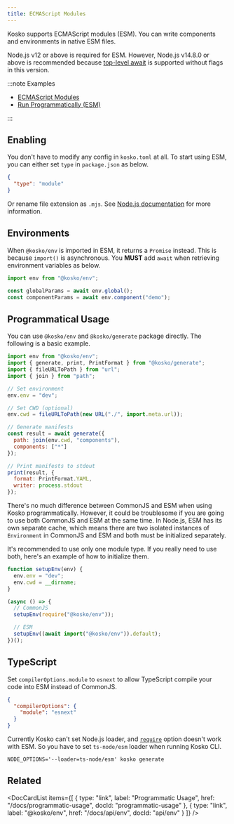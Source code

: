 ```yaml
---
title: ECMAScript Modules
---
```



Kosko supports ECMAScript modules (ESM). You can write components and environments in native ESM files.

Node.js v12 or above is required for ESM. However, Node.js v14.8.0 or above is recommended because [top-level await](https://nodejs.org/dist/latest-v14.x/docs/api/esm.html#esm_top_level_await) is supported without flags in this version.

:::note Examples

- [ECMAScript Modules](https://github.com/tommy351/kosko/tree/master/examples/esm)
- [Run Programmatically (ESM)](https://github.com/tommy351/kosko/tree/master/examples/run-programmatically-esm)

:::

## Enabling

You don't have to modify any config in `kosko.toml` at all. To start using ESM, you can either set `type` in `package.json` as below.

```json title="package.json"
{
  "type": "module"
}
```

Or rename file extension as `.mjs`. See [Node.js documentation](https://nodejs.org/dist/latest-v14.x/docs/api/packages.html#packages_package_json_and_file_extensions) for more information.

## Environments

When `@kosko/env` is imported in ESM, it returns a `Promise` instead. This is because `import()` is asynchronous. You **MUST** add `await` when retrieving environment variables as below.

```js
import env from "@kosko/env";

const globalParams = await env.global();
const componentParams = await env.component("demo");
```

## Programmatical Usage

You can use `@kosko/env` and `@kosko/generate` package directly. The following is a basic example.

```js
import env from "@kosko/env";
import { generate, print, PrintFormat } from "@kosko/generate";
import { fileURLToPath } from "url";
import { join } from "path";

// Set environment
env.env = "dev";

// Set CWD (optional)
env.cwd = fileURLToPath(new URL("./", import.meta.url));

// Generate manifests
const result = await generate({
  path: join(env.cwd, "components"),
  components: ["*"]
});

// Print manifests to stdout
print(result, {
  format: PrintFormat.YAML,
  writer: process.stdout
});
```

There's no much difference between CommonJS and ESM when using Kosko programmatically. However, it could be troublesome if you are going to use both CommonJS and ESM at the same time. In Node.js, ESM has its own separate cache, which means there are two isolated instances of `Environment` in CommonJS and ESM and both must be initialized separately.

It's recommended to use only one module type. If you really need to use both, here's an example of how to initialize them.

```js
function setupEnv(env) {
  env.env = "dev";
  env.cwd = __dirname;
}

(async () => {
  // CommonJS
  setupEnv(require("@kosko/env"));

  // ESM
  setupEnv((await import("@kosko/env")).default);
})();
```

## TypeScript

Set `compilerOptions.module` to `esnext` to allow TypeScript compile your code into ESM instead of CommonJS.

```json title="tsconfig.json"
{
  "compilerOptions": {
    "module": "esnext"
  }
}
```

Currently Kosko can't set Node.js loader, and [`require`](configuration.md#require) option doesn't work with ESM. So you have to set `ts-node/esm` loader when running Kosko CLI.

```shell
NODE_OPTIONS='--loader=ts-node/esm' kosko generate
```

## Related

<DocCardList
  items={[
    {
      type: "link",
      label: "Programmatic Usage",
      href: "/docs/programmatic-usage",
      docId: "programmatic-usage"
    },
    {
      type: "link",
      label: "@kosko/env",
      href: "/docs/api/env",
      docId: "api/env"
    }
  ]}
/>
